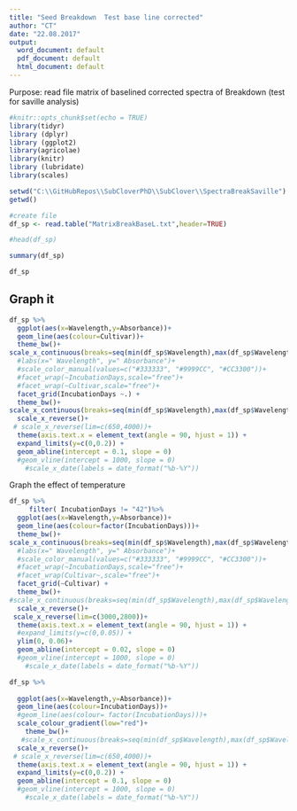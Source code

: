 ```yaml
---
title: "Seed Breakdown  Test base line corrected"
author: "CT"
date: "22.08.2017"
output: 
  word_document: default
  pdf_document: default
  html_document: default
---
```

Purpose: read file matrix of baselined corrected spectra of Breakdown (test for saville analysis)

```r
#knitr::opts_chunk$set(echo = TRUE)
library(tidyr)
library (dplyr)
library (ggplot2)
library(agricolae)
library(knitr)
library (lubridate)
library(scales)

```



```r
setwd("C:\\GitHubRepos\\SubCloverPhD\\SubClover\\SpectraBreakSaville")
getwd()

#create file
df_sp <- read.table("MatrixBreakBaseL.txt",header=TRUE)

#head(df_sp)

summary(df_sp)
```



```r
df_sp
```


## Graph it 

```r

df_sp %>%
  ggplot(aes(x=Wavelength,y=Absorbance))+
  geom_line(aes(colour=Cultivar))+
  theme_bw()+
scale_x_continuous(breaks=seq(min(df_sp$Wavelength),max(df_sp$Wavelength),100))+
  #labs(x=" Wavelength", y=" Absorbance")+
  #scale_color_manual(values=c("#333333", "#9999CC", "#CC3300"))+
  #facet_wrap(~IncubationDays,scale="free")+
  #facet_wrap(~Cultivar,scale="free")+
  facet_grid(IncubationDays ~.) +
  theme_bw()+
scale_x_continuous(breaks=seq(min(df_sp$Wavelength),max(df_sp$Wavelength),400))+
  scale_x_reverse()+
 # scale_x_reverse(lim=c(650,4000))+
  theme(axis.text.x = element_text(angle = 90, hjust = 1)) +
  expand_limits(y=c(0,0.2)) +
  geom_abline(intercept = 0.1, slope = 0)
  #geom_vline(intercept = 1000, slope = 0)
    #scale_x_date(labels = date_format("%b-%Y"))


```



Graph the effect of temperature 


```r

df_sp %>%
     filter( IncubationDays != "42")%>%
  ggplot(aes(x=Wavelength,y=Absorbance))+
  geom_line(aes(colour=factor(IncubationDays)))+
  theme_bw()+
scale_x_continuous(breaks=seq(min(df_sp$Wavelength),max(df_sp$Wavelength),100))+
  #labs(x=" Wavelength", y=" Absorbance")+
  #scale_color_manual(values=c("#333333", "#9999CC", "#CC3300"))+
  #facet_wrap(~IncubationDays,scale="free")+
  #facet_wrap(Cultivar~,scale="free")+
  facet_grid(~Cultivar) +
  theme_bw()+
#scale_x_continuous(breaks=seq(min(df_sp$Wavelength),max(df_sp$Wavelength),400))+
  scale_x_reverse()+
 scale_x_reverse(lim=c(3000,2800))+
  theme(axis.text.x = element_text(angle = 90, hjust = 1)) +
  #expand_limits(y=c(0,0.05)) +
  ylim(0, 0.06)+
  geom_abline(intercept = 0.02, slope = 0)
  #geom_vline(intercept = 1000, slope = 0)
    #scale_x_date(labels = date_format("%b-%Y"))
```


```r

df_sp %>%
  
  ggplot(aes(x=Wavelength,y=Absorbance))+
  geom_line(aes(colour=IncubationDays))+
  #geom_line(aes(colour= factor(IncubationDays)))+
  scale_colour_gradient(low="red")+
    theme_bw()+
   #scale_x_continuous(breaks=seq(min(df_sp$Wavelength),max(df_sp$Wavelength),400))+
  scale_x_reverse()+
 # scale_x_reverse(lim=c(650,4000))+
  theme(axis.text.x = element_text(angle = 90, hjust = 1)) +
  expand_limits(y=c(0,0.2)) +
  geom_abline(intercept = 0.1, slope = 0)
  #geom_vline(intercept = 1000, slope = 0)
    #scale_x_date(labels = date_format("%b-%Y"))



```


#